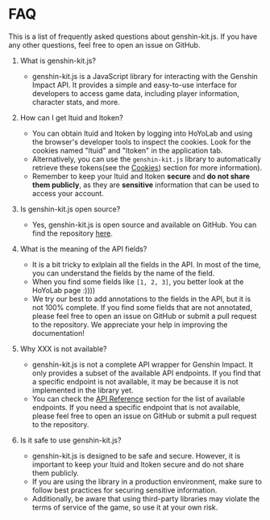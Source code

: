 # FAQ

This is a list of frequently asked questions about genshin-kit.js. If you have any other questions, feel free to open an issue on GitHub.

1. What is genshin-kit.js?
   - genshin-kit.js is a JavaScript library for interacting with the Genshin Impact API. It provides a simple and easy-to-use interface for developers to access game data, including player information, character stats, and more.

2. How can I get ltuid and ltoken?
   - You can obtain ltuid and ltoken by logging into HoYoLab and using the browser's developer tools to inspect the cookies. Look for the cookies named "ltuid" and "ltoken" in the application tab.
   - Alternatively, you can use the `genshin-kit.js` library to automatically retrieve these tokens(see the [Cookies](/cookies)) section for more information).
   - Remember to keep your ltuid and ltoken **secure** and **do not share them publicly**, as they are **sensitive** information that can be used to access your account.

3. Is genshin-kit.js open source?
   - Yes, genshin-kit.js is open source and available on GitHub. You can find the repository [here](https://github.com/TIMMLOPK/genshin-kit.js).

4. What is the meaning of the API fields?
   - It is a bit tricky to exlplain all the fields in the API. In most of the time, you can understand the fields by the name of the field. 
   - When you find some fields like `[1, 2, 3]`, you better look at the HoYoLab page :))))
   - We try our best to add annotations to the fields in the API, but it is not 100% complete. If you find some fields that are not annotated, please feel free to open an issue on GitHub or submit a pull request to the repository. We appreciate your help in improving the documentation!

5. Why XXX is not available?
   - genshin-kit.js is not a complete API wrapper for Genshin Impact. It only provides a subset of the available API endpoints. If you find that a specific endpoint is not available, it may be because it is not implemented in the library yet.
   - You can check the [API Reference](/api_reference) section for the list of available endpoints. If you need a specific endpoint that is not available, please feel free to open an issue on GitHub or submit a pull request to the repository.

6. Is it safe to use genshin-kit.js?
   - genshin-kit.js is designed to be safe and secure. However, it is important to keep your ltuid and ltoken secure and do not share them publicly. 
   - If you are using the library in a production environment, make sure to follow best practices for securing sensitive information.
   - Additionally, be aware that using third-party libraries may violate the terms of service of the game, so use it at your own risk.
